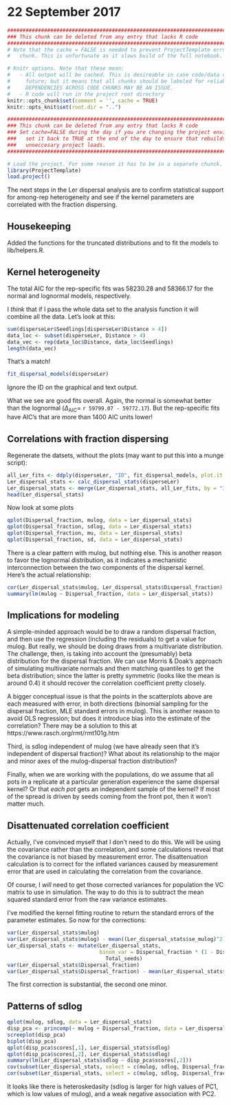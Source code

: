 # 22 September 2017
```r
#######################################################################################
### This chunk can be deleted from any entry that lacks R code                      ###
#######################################################################################
# Note that the cache = FALSE is needed to prevent ProjectTemplate errors in the next 
#   chunk. This is unfortunate as it slows build of the full notebook.

# Knitr options. Note that these mean:
#   - All output will be cached. This is desireable in case code/data changes in the 
#     future; but it means that all chunks should be labeled for reliable behavior. 
#     DEPENDENCIES ACROSS CODE CHUNKS MAY BE AN ISSUE.
#   - R code will run in the project root directory
knitr::opts_chunk$set(comment = '', cache = TRUE)
knitr::opts_knit$set(root.dir = "..")
```
```r
#######################################################################################
### This chunk can be deleted from any entry that lacks R code                      ###
### Set cache=FALSE during the day if you are changing the project environment;     ###
###   set it back to TRUE at the end of the day to ensure that rebuilds don't do    ###
###   unneccesary project loads.                                                    ###
#######################################################################################

# Load the project. For some reason it has to be in a separate chunck.
library(ProjectTemplate)
load.project()
```

The next steps in the Ler dispersal analysis are to confirm statistical support for among-rep heterogeneity and see if the kernel parameters are correlated with the fraction dispersing.

## Housekeeping
Added the functions for the truncated distributions and to fit the models to lib/helpers.R.

## Kernel heterogeneity
The total AIC for the rep-specific fits was 58230.28 and 58366.17 for the normal and lognormal models, respectively.

I *think* that if I pass the whole data set to the analysis function it will combine all the data. Let's look at this:
```r
sum(disperseLer$Seedlings[disperseLer$Distance > 4])
data_loc <- subset(disperseLer, Distance > 4)
data_vec <- rep(data_loc$Distance, data_loc$Seedlings)
length(data_vec)
```
That's a match!

```r
fit_dispersal_models(disperseLer)
```

Ignore the ID on the graphical and text output.

What we see are good fits overall. Again, the normal is somewhat better than the lognormal ($\Delta_{\text{AIC}} =$ `r 59799.07 - 59772.17`). But the rep-specific fits have AIC's that are more than 1400 AIC units lower!

## Correlations with fraction dispersing

Regenerate the datsets, without the plots (may want to put this into a munge script):
```r
all_Ler_fits <- ddply(disperseLer, "ID", fit_dispersal_models, plot.it = FALSE) 
Ler_dispersal_stats <- calc_dispersal_stats(disperseLer)
Ler_dispersal_stats <- merge(Ler_dispersal_stats, all_Ler_fits, by = "ID")
head(Ler_dispersal_stats)  
```

Now look at some plots
```r
qplot(Dispersal_fraction, mulog, data = Ler_dispersal_stats) 
qplot(Dispersal_fraction, sdlog, data = Ler_dispersal_stats) 
qplot(Dispersal_fraction, mu, data = Ler_dispersal_stats) 
qplot(Dispersal_fraction, sd, data = Ler_dispersal_stats) 
```

There is a clear pattern with mulog, but nothing else. This is another reason to favor the lognormal distribution, as it indicates a mechanistic interconnection between the two components of the dispersal kernel. Here's the actual relationship:
```r
cor(Ler_dispersal_stats$mulog, Ler_dispersal_stats$Dispersal_fraction) 
summary(lm(mulog ~ Dispersal_fraction, data = Ler_dispersal_stats))
```

## Implications for modeling
A simple-minded approach would be to draw a random dispersal fraction, and then use the regression (including the residuals) to get a value for mulog. But really, we should be doing draws from a multivariate distribution. The challenge, then, is taking into account the (presumably) beta distribution for the dispersal fraction. We can use Morris & Doak's approach of simulating multivariate normals and then matching quantiles to get the beta distribution; since the latter is pretty symmetric (looks like the mean is around 0.4) it should recover the correlation coefficient pretty closely.

A bigger conceptual issue is that the points in the scatterplots above are each measured with error, in both directions (binomial sampling for the dispersal fraction, MLE standard errors in mulog). This is another reason to avoid OLS regression; but does it introduce bias into the estimate of the correlation? There may be a solution to this at https://www.rasch.org/rmt/rmt101g.htm

Third, is sdlog independent of mulog (we have already seen that it's independent of dispersal fraction)? What about its relationship to the major and minor axes of the mulog-dispersal fraction distribution?

Finally, when we are working with the populations, do we assume that all pots in a replicate at a particular generation experience the same dispersal kernel? Or that *each pot* gets an independent sample of the kernel? If most of the spread is driven by seeds coming from the front pot, then it won't matter much.

## Disattenuated correlation coefficient
Actually, I've convinced myself that I don't need to do this. We will be using the covariance rather than the correlation, and some calculations reveal that the covariance is not biased by measurement error. The disattenuation calculation is to correct for the inflated variances caused by measurement error that are used in calculating the correlation from the covariance.

Of course, I *will* need to get those corrected variances for population the VC matrix to use in simulation. The way to do this is to subtract the mean squared standard error from the raw variance estimates.

I've modified the kernel fitting routine to return the standard errors of the parameter estimates. So now for the corrections:
```r
var(Ler_dispersal_stats$mulog)
var(Ler_dispersal_stats$mulog) - mean((Ler_dispersal_stats$se_mulog)^2)
Ler_dispersal_stats <- mutate(Ler_dispersal_stats,
                              binom_var = Dispersal_fraction * (1 - Dispersal_fraction) /
                                Total_seeds)
var(Ler_dispersal_stats$Dispersal_fraction)
var(Ler_dispersal_stats$Dispersal_fraction) - mean(Ler_dispersal_stats$binom_var)

```
The first correction is substantial, the second one minor.

## Patterns of sdlog
```r
qplot(mulog, sdlog, data = Ler_dispersal_stats) 
disp_pca <- princomp(~ mulog + Dispersal_fraction, data = Ler_dispersal_stats)
screeplot(disp_pca)
biplot(disp_pca)
qplot(disp_pca$scores[,1], Ler_dispersal_stats$sdlog)
qplot(disp_pca$scores[,2], Ler_dispersal_stats$sdlog)
summary(lm(Ler_dispersal_stats$sdlog ~ disp_pca$scores[,2]))
cov(subset(Ler_dispersal_stats, select = c(mulog, sdlog, Dispersal_fraction)))
cor(subset(Ler_dispersal_stats, select = c(mulog, sdlog, Dispersal_fraction)))
```

It looks like there is heteroskedasity (sdlog is larger for high values of PC1, which is low values of mulog), and a weak negative association with PC2.
